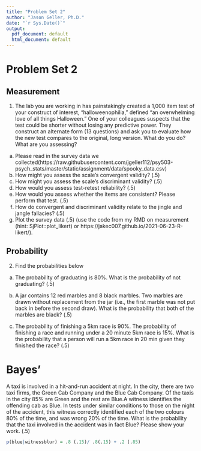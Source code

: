 ```yaml
---
title: "Problem Set 2"
author: "Jason Geller, Ph.D."
date: "`r Sys.Date()`"
output:
  pdf_document: default
  html_document: default
---
```

# Problem Set 2

## Measurement

1. The lab you are working in has painstakingly created a 1,000 item test of your construct of interest, “halloweenophilia,” defined “an overwhelming love of all things Halloween.” One of your colleagues suspects that the test could be shorter without losing any predictive power. They construct an alternate form (13 questions) and ask you to evaluate how the new test compares to the original, long version. What do you do? What are you assessing?

a. Please read in the survey data we collected(https://raw.githubusercontent.com/jgeller112/psy503-psych_stats/master/static/assignment/data/spooky_data.csv)
b. How might you assess the scale’s convergent validity? (.5)
c. How might you assess the scale’s discriminant validity? (.5)
d. How would you assess test-retest reliability? (.5)
e. How would you assess whether the items are consistent?  Please perform that test. (.5)
f. How do convergent and discriminant validity relate to the jingle and jangle fallacies? (.5)
g. Plot the survey data (.5) (use the code from my RMD on measurement (hint: SjPlot::plot_likert) or https://jakec007.github.io/2021-06-23-R-likert/).


## Probability

2. Find the probabilities below

  a. The probability of graduating is 80%. What is the probability of not graduating? (.5)

  b. A jar contains 12 red marbles and 8 black marbles. Two marbles are drawn without
replacement from the jar (i.e., the first marble was not put back in before the second draw).
What is the probability that both of the marbles are black? (.5)

  c. The probability of finishing a 5km race is 90%. The probability of finishing a race and
running under a 20 minute 5km race is 15%. What is the probability that a person will run a 5km race in 20 min given they finished the race? (.5)

# Bayes'

A taxi is involved in a hit-and-run accident at night. In the city, there are two taxi firms, the Green Cab Company and the Blue Cab Company. Of the taxis in the city 85% are Green and the rest are Blue.A witness identifies the offending cab as Blue. In tests under similar conditions to those on the night of the accident, this witness correctly identified each of the two colours 80% of the time, and was wrong 20% of the time. What is the probability that the taxi involved in the accident was in fact Blue? Please show your work. (.5)

```r

p(blue|witnessblur) = .8 (.15)/ .8(.15) + .2 (.85)


```


